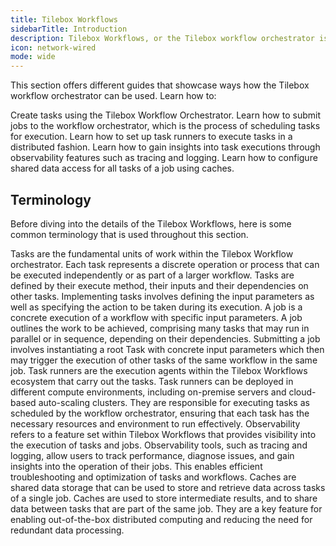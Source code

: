 ```yaml
---
title: Tilebox Workflows
sidebarTitle: Introduction
description: Tilebox Workflows, or the Tilebox workflow orchestrator is a parallel processing engine that allows an intuitive creation of dynamic tasks that can be parallelized out of the box and executed across compute environments or on-premise as well as in auto-scaling clusters in public clouds.
icon: network-wired
mode: wide
---
```


This section offers different guides that showcase ways how the Tilebox workflow orchestrator can be used.
Learn how to:

<CardGroup cols={2}>
    <Card title="Create Tasks" icon="laptop-code" href="/workflows/tasks" horizontal>
        Create tasks using the Tilebox Workflow Orchestrator.
    </Card>
    <Card title="Submit Jobs" icon="network-wired" href="/workflows/jobs" horizontal>
        Learn how to submit jobs to the workflow orchestrator, which is the process of scheduling tasks for execution.
    </Card>
    <Card title="Set up Task Runners" icon="circle-nodes" href="/workflows/task-runners" horizontal>
        Learn how to set up task runners to execute tasks in a distributed fashion.
    </Card>
    <Card title="Gain insights through observability" icon="eye" href="/workflows/observability" horizontal>
        Learn how to gain insights into task executions through observability features such as tracing and logging.
    </Card>
    <Card title="Configure shared data access" icon="down-left-and-up-right-to-center" href="/workflows/caches" horizontal>
        Learn how to configure shared data access for all tasks of a job using caches.
    </Card>
</CardGroup>

## Terminology

Before diving into the details of the Tilebox Workflows, here is some common terminology that is used throughout this section.

<AccordionGroup>
    <Accordion title="Tasks">
        Tasks are the fundamental units of work within the Tilebox Workflow orchestrator. Each task represents a discrete operation or process that can
        be executed independently or as part of a larger workflow. Tasks are defined by their execute method, their inputs and their dependencies on other
        tasks. Implementing tasks involves defining the input parameters as well as specifying the action to be taken during its execution.
    </Accordion>
    <Accordion title="Jobs">
        A job is a concrete execution of a workflow with specific input parameters. A job outlines the work to be
        achieved, comprising many tasks that may run in parallel or in sequence, depending on their dependencies.
        Submitting a job involves instantiating a root Task with concrete input parameters which then may trigger the execution of
        other tasks of the same workflow in the same job.
    </Accordion>
    <Accordion title="Task Runners">
        Task runners are the execution agents within the Tilebox Workflows ecosystem that carry out the tasks. Task runners can be deployed
        in different compute environments, including on-premise servers and cloud-based auto-scaling clusters. They are responsible for executing
        tasks as scheduled by the workflow orchestrator, ensuring that each task has the necessary resources and environment to run effectively.
    </Accordion>
    <Accordion title="Observability">
        Observability refers to a feature set within Tilebox Workflows that provides visibility into the execution of tasks and jobs.
        Observability tools, such as tracing and logging, allow users to track performance, diagnose issues, and gain insights into
        the operation of their jobs. This enables efficient troubleshooting and optimization of tasks and workflows.
    </Accordion>
    <Accordion title="Caches">
        Caches are shared data storage that can be used to store and retrieve data across tasks of a single job. Caches are used to store
        intermediate results, and to share data between tasks that are part of the same job. They are a key feature for enabling
        out-of-the-box distributed computing and reducing the need for redundant data processing.
    </Accordion>
</AccordionGroup>
